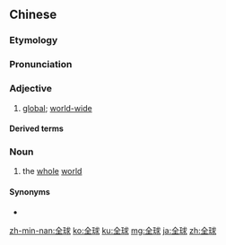 ==Chinese==
{{zh-forms}}

===Etymology===
{{rfe|lang=zh}}

===Pronunciation===
{{zh-pron
|m=quánqiú
|c=cyun4 kau4
|h=pfs=chhiòn-khiù
|mn=choân-kiû
|cat=a
}}

===Adjective===
{{zh-adj}}

# [[global]]; [[world-wide]]
#: {{zh-x|全球 經濟 危機|the '''Global''' Financial Crisis}}

====Derived terms====
{{zh-der|全球變暖|全球化}}

===Noun===
{{zh-noun}}

# the [[whole]] [[world]]

====Synonyms====
* {{zh-l|全世界}}

[[zh-min-nan:全球]]
[[ko:全球]]
[[ku:全球]]
[[mg:全球]]
[[ja:全球]]
[[zh:全球]]